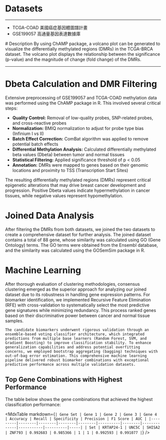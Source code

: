 # Datasets

---

- TCGA-COAD 美國癌症基因體圖譜計畫
- GSE199057 高通量基因表達數據庫

<div style={{ display: 'flex', flexDirection: 'row', alignItems: 'stretch' }}>
    <div style={{ flex: 1, padding: '10px' }}>
        <ImageGallery 
            image="/rectal/vp_TCGA_COAD.png"
            title="TCGA-COAD Volcano Plot"
            alt="Volcano Plot"
        />
    </div>
    <div style={{ flex: 1, padding: '10px' }}>
        # Description
        By using ChAMP package, a volcano plot can be generated to visualize the differentially methylated regions (DMRs) in the TCGA-BRCA dataset. The volcano plot displays the relationship between the significance (p-value) and the magnitude of change (fold change) of the DMRs.
    </div>
</div>

---

# Dbeta Calculation and DMR Filtering

<div className="methodology-explanation">
  <p>
    Extensive preprocessing of GSE199057 and TCGA-COAD methylation data was performed using the ChAMP package in R. 
    This involved several critical steps:
  </p>
  
  <ul>
    <li><strong>Quality Control:</strong> Removal of low-quality probes, SNP-related probes, and cross-reactive probes</li>
    <li><strong>Normalization:</strong> BMIQ normalization to adjust for probe type bias (Infinium I vs II)</li>
    <li><strong>Batch Effect Correction:</strong> ComBat algorithm was applied to remove potential batch effects</li>
    <li><strong>Differential Methylation Analysis:</strong> Calculated differentially methylated beta values (Dbeta) between tumor and normal tissues</li>
    <li><strong>Statistical Filtering:</strong> Applied significance threshold of p &lt; 0.05</li>
    <li><strong>Annotation:</strong> DMRs were mapped to genes based on their genomic locations and proximity to TSS (Transcription Start Sites)</li>
  </ul>
  
  <p>
    The resulting differentially methylated regions (DMRs) represent critical epigenetic alterations that may drive breast cancer development and progression.
    Positive Dbeta values indicate hypermethylation in cancer tissues, while negative values represent hypomethylation.
  </p>
</div>

<div style={{ display: 'flex', flexDirection: 'row', marginTop: '20px' }}>
    <div style={{ flex: 1, padding: '10px' }}>
        <DbetaPie dataset="GSE199057" dataset_name="GSE199057" />
    </div>
    <div style={{ flex: 1, padding: '10px' }}>
        <DbetaPie dataset="GDC_rectal_tissue_450k" dataset_name="TCGA-COAD" />
    </div>
</div>


# Joined Data Analysis

<p>
    After filtering the DMRs from both datasets, we joined the two datasets to create a comprehensive dataset for further analysis.
    The joined dataset contains a total of <span style={{ backgroundColor: '#FFFF00' }}>88 gene</span>, whose similarity was calculated using GO (Gene Ontology) terms.
    The GO terms were obtained from the Ensembl database, and the similarity was calculated using the GOSemSim package in R.
</p>

<div style={{ display: 'flex', flexDirection: 'column', alignItems: 'center', marginTop: '20px' }}>
    <div style={{ display: 'flex', flexDirection: 'row', marginTop: '20px' }}>
        <div style={{ flex: 1, padding: '10px' }}>
            <ImageGallery 
                image="/rectal/planA/joined/section_5/hierarchical_clustering_simple_sum.png"
                title="Simple Sum Clustering"
                alt="Hierarchical clustering using simple sum"
            />
        </div>
        <div style={{ flex: 1, padding: '10px' }}>
            <ImageGallery 
                image="/rectal/planA/joined/section_5/hierarchical_clustering_weighted_sum.png"
                title="Weighted Sum Clustering"
                alt="Hierarchical clustering using weighted sum"
            />
        </div>
        <div style={{ flex: 1, padding: '10px' }}>
            <ImageGallery 
                image="/rectal/planA/joined/section_5/hierarchical_clustering_consensus.png"
                title="Consensus Clustering"
                alt="Hierarchical clustering using consensus method"
            />
        </div>
    </div>
    <ImageGallery 
        image="/rectal/planA/joined/section_5/hierarchical_clustering_compare.png"
        title="Hierarchical Clustering Comparison"
        alt="Comparison of different clustering methods"
    />
</div>

# Machine Learning

<p>
    After thorough evaluation of clustering methodologies, consensus clustering emerged as the superior approach for analyzing our joined dataset due to its robustness in handling gene expression patterns. For biomarker identification, we implemented Recursive Feature Elimination (RFE) with cross-validation to systematically select the most predictive gene signatures while minimizing redundancy. This process ranked genes based on their discriminative power between cancer and normal tissue samples.
    
    The candidate biomarkers underwent rigorous validation through an ensemble-based voting classifier architecture, which integrated predictions from multiple base learners (Random Forest, SVM, and Gradient Boosting) to improve classification stability. To enhance generalization capabilities and address potential overfitting concerns, we employed bootstrap aggregating (bagging) techniques with out-of-bag error estimation. This comprehensive machine learning pipeline delivered robust biomarker combinations with exceptional predictive performance across multiple validation datasets.
</p>

## Top Gene Combinations with Highest Performance

The table below shows the gene combinations that achieved the highest classification performance:

<MdxTable markdown={`| Gene Set | Gene 1 | Gene 2 | Gene 3 | Gene 4 | Accuracy | Recall | Specificity | Precision | F1 Score | AUC |
|---------|--------|--------|--------|--------|----------|--------|-------------|-----------|----------|-----|
| Set | KRTAP24-1 | UNC5C | SHISA2 | ZNF793 | 0.992683 | 0.985366 | 1 | 1 | 0.992593 | 0.991077 |`} />
